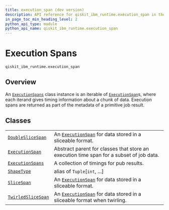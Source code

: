 ```yaml
---
title: execution_span (dev version)
description: API reference for qiskit_ibm_runtime.execution_span in the dev version of qiskit-ibm-runtime
in_page_toc_min_heading_level: 2
python_api_type: module
python_api_name: qiskit_ibm_runtime.execution_span
---
```


<span id="execution-spans-qiskit-ibm-runtime-execution-span" />

<span id="module-qiskit_ibm_runtime.execution_span" />

# Execution Spans

`qiskit_ibm_runtime.execution_span`

## Overview

An [`ExecutionSpans`](qiskit_ibm_runtime.execution_span.ExecutionSpans "qiskit_ibm_runtime.execution_span.ExecutionSpans") class instance is an iterable of [`ExecutionSpan`](qiskit_ibm_runtime.execution_span.ExecutionSpan "qiskit_ibm_runtime.execution_span.ExecutionSpan")s, where each iterand gives timing information about a chunk of data. Execution spans are returned as part of the metadata of a primitive job result.

## Classes

|                                                                                                                               |                                                                                                                                                                              |
| ----------------------------------------------------------------------------------------------------------------------------- | ---------------------------------------------------------------------------------------------------------------------------------------------------------------------------- |
| [`DoubleSliceSpan`](qiskit_ibm_runtime.execution_span.DoubleSliceSpan "qiskit_ibm_runtime.execution_span.DoubleSliceSpan")    | An [`ExecutionSpan`](qiskit_ibm_runtime.execution_span.ExecutionSpan "qiskit_ibm_runtime.execution_span.ExecutionSpan") for data stored in a sliceable format.               |
| [`ExecutionSpan`](qiskit_ibm_runtime.execution_span.ExecutionSpan "qiskit_ibm_runtime.execution_span.ExecutionSpan")          | Abstract parent for classes that store an execution time span for a subset of job data.                                                                                      |
| [`ExecutionSpans`](qiskit_ibm_runtime.execution_span.ExecutionSpans "qiskit_ibm_runtime.execution_span.ExecutionSpans")       | A collection of timings for pub results.                                                                                                                                     |
| [`ShapeType`](qiskit_ibm_runtime.execution_span.ShapeType "qiskit_ibm_runtime.execution_span.ShapeType")                      | alias of `Tuple`\[`int`, ...]                                                                                                                                                |
| [`SliceSpan`](qiskit_ibm_runtime.execution_span.SliceSpan "qiskit_ibm_runtime.execution_span.SliceSpan")                      | An [`ExecutionSpan`](qiskit_ibm_runtime.execution_span.ExecutionSpan "qiskit_ibm_runtime.execution_span.ExecutionSpan") for data stored in a sliceable format.               |
| [`TwirledSliceSpan`](qiskit_ibm_runtime.execution_span.TwirledSliceSpan "qiskit_ibm_runtime.execution_span.TwirledSliceSpan") | An [`ExecutionSpan`](qiskit_ibm_runtime.execution_span.ExecutionSpan "qiskit_ibm_runtime.execution_span.ExecutionSpan") for data stored in a sliceable format when twirling. |

